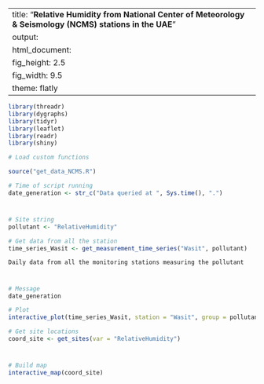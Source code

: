 
---
title: "**Relative Humidity from National Center of Meteorology & Seismology (NCMS) stations in the UAE**"
output:
  html_document:
    fig_height: 2.5
    fig_width: 9.5
    theme: flatly
---

```{r set_up, message = FALSE, echo = FALSE, warning = FALSE}
library(threadr)
library(dygraphs)
library(tidyr)
library(leaflet)
library(readr)
library(shiny)

# Load custom functions

source("get_data_NCMS.R")

# Time of script running
date_generation <- str_c("Data queried at ", Sys.time(), ".")
```
# 

## 
```{r import_data, message = FALSE, echo = FALSE, results = "hide", cache = TRUE, warning = FALSE}

# Site string
pollutant <- "RelativeHumidity"

# Get data from all the station
time_series_Wasit <- get_measurement_time_series("Wasit", pollutant)

```

 `Daily data from all the monitoring stations measuring the pollutant`
 
# 

## 

```{r plot_NCMS_RelativeHumidity, echo = FALSE, cache = TRUE}
# Message
date_generation

# Plot
interactive_plot(time_series_Wasit, station = "Wasit", group = pollutant, pollu="RelativeHumidity")

```


```{r import_data_for_map, message = FALSE, echo = FALSE, results = "hide", cache = TRUE}
# Get site locations
coord_site <- get_sites(var = "RelativeHumidity")

```
#
 
##

```{r map, fig.height = 8, echo = FALSE, message = FALSE, cache = TRUE}
# Build map
interactive_map(coord_site)
```

 
 